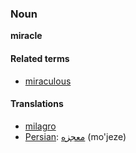 ===Noun===
'''miracle'''

====Related terms====
*[[miraculous]]

====Translations====
*[[milagro]]
*[[Persian]]: [[معجزه]]  (mo'jeze)